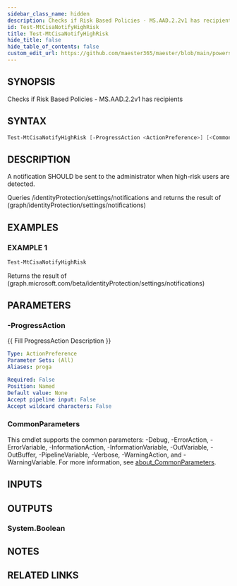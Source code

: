 ```yaml
---
sidebar_class_name: hidden
description: Checks if Risk Based Policies - MS.AAD.2.2v1 has recipients
id: Test-MtCisaNotifyHighRisk
title: Test-MtCisaNotifyHighRisk
hide_title: false
hide_table_of_contents: false
custom_edit_url: https://github.com/maester365/maester/blob/main/powershell/public/Test-MtCisaNotifyHighRisk.ps1
---
```


## SYNOPSIS

Checks if Risk Based Policies - MS.AAD.2.2v1 has recipients

## SYNTAX

```powershell
Test-MtCisaNotifyHighRisk [-ProgressAction <ActionPreference>] [<CommonParameters>]
```

## DESCRIPTION

A notification SHOULD be sent to the administrator when high-risk users are detected.

Queries /identityProtection/settings/notifications
and returns the result of
 (graph/identityProtection/settings/notifications)

## EXAMPLES

### EXAMPLE 1

```powershell
Test-MtCisaNotifyHighRisk
```

Returns the result of (graph.microsoft.com/beta/identityProtection/settings/notifications)

## PARAMETERS

### -ProgressAction

\{\{ Fill ProgressAction Description \}\}

```yaml
Type: ActionPreference
Parameter Sets: (All)
Aliases: proga

Required: False
Position: Named
Default value: None
Accept pipeline input: False
Accept wildcard characters: False
```

### CommonParameters

This cmdlet supports the common parameters: -Debug, -ErrorAction, -ErrorVariable, -InformationAction, -InformationVariable, -OutVariable, -OutBuffer, -PipelineVariable, -Verbose, -WarningAction, and -WarningVariable. For more information, see [about_CommonParameters](http://go.microsoft.com/fwlink/?LinkID=113216).

## INPUTS

## OUTPUTS

### System.Boolean

## NOTES

## RELATED LINKS
